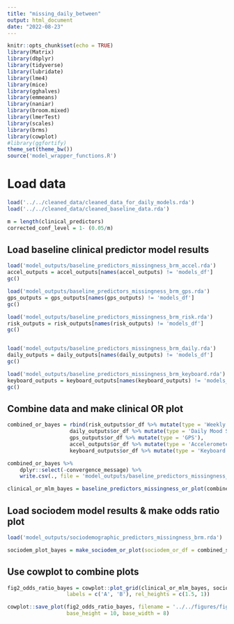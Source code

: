 ```yaml
---
title: "missing_daily_between"
output: html_document
date: "2022-08-23"
---
```


```r
knitr::opts_chunk$set(echo = TRUE)
library(Matrix)
library(dbplyr)
library(tidyverse)
library(lubridate)
library(lme4)
library(mice)
library(gghalves)
library(emmeans)
library(naniar)
library(broom.mixed)
library(lmerTest)
library(scales)
library(brms)
library(cowplot)
#library(ggfortify)
theme_set(theme_bw())
source('model_wrapper_functions.R')
```

# Load data

```r
load('../../cleaned_data/cleaned_data_for_daily_models.rda')
load('../../cleaned_data/cleaned_baseline_data.rda')
```

```r
m = length(clinical_predictors)
corrected_conf_level = 1- (0.05/m)
```

## Load baseline clinical predictor model results 

```r
load('model_outputs/baseline_predictors_missingness_brm_accel.rda')
accel_outputs = accel_outputs[names(accel_outputs) != 'models_df']
gc()

load('model_outputs/baseline_predictors_missingness_brm_gps.rda')
gps_outputs = gps_outputs[names(gps_outputs) != 'models_df']
gc()

load('model_outputs/baseline_predictors_missingness_brm_risk.rda')
risk_outputs = risk_outputs[names(risk_outputs) != 'models_df']
gc()


load('model_outputs/baseline_predictors_missingness_brm_daily.rda')
daily_outputs = daily_outputs[names(daily_outputs) != 'models_df']
gc()

load('model_outputs/baseline_predictors_missingness_brm_keyboard.rda')
keyboard_outputs = keyboard_outputs[names(keyboard_outputs) != 'models_df']
gc()
```

## Combine data and make clinical OR plot
```r
combined_or_bayes = rbind(risk_outputs$or_df %>% mutate(type = 'Weekly SI Survey'),
                    daily_outputs$or_df %>% mutate(type = 'Daily Mood Survey'),
                    gps_outputs$or_df %>% mutate(type = 'GPS'),
                    accel_outputs$or_df %>% mutate(type = 'Accelerometer'),
                    keyboard_outputs$or_df %>% mutate(type = 'Keyboard Input'))

combined_or_bayes %>%
    dplyr::select(-convergence_message) %>%
    write.csv(., file = 'model_outputs/baseline_predictors_missingness_brm_combined_or.csv', row.names = FALSE)

clinical_or_mlm_bayes = baseline_predictors_missingness_or_plot(combined_or_bayes, m = m, bayes = TRUE)
```

## Load sociodem model results & make odds ratio plot
```r
load('model_outputs/sociodemographic_predictors_missingness_brm.rda')

sociodem_plot_bayes = make_sociodem_or_plot(sociodem_or_df = combined_sociodem_or_brm, m = m, bayes=TRUE)
```

## Use cowplot to combine plots
```r
fig2_odds_ratio_bayes = cowplot::plot_grid(clinical_or_mlm_bayes, sociodem_plot_bayes, ncol = 1, align = 'v', axis = 'lr',
                   labels = c('A', 'B'), rel_heights = c(1.5, 1))

cowplot::save_plot(fig2_odds_ratio_bayes, filename = '../../figures/fig2.2_mlm_between_missingness_odds_ratio_brm.png',
                   base_height = 10, base_width = 8)
```